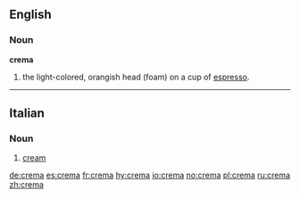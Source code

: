 ==English==

===Noun===
'''crema'''
# the light-colored, orangish head (foam) on a cup of [[espresso]].

----

==Italian==

===Noun===
{{it-noun|crem|f|a|e}}

# [[cream]]

[[de:crema]]
[[es:crema]]
[[fr:crema]]
[[hy:crema]]
[[io:crema]]
[[no:crema]]
[[pl:crema]]
[[ru:crema]]
[[zh:crema]]